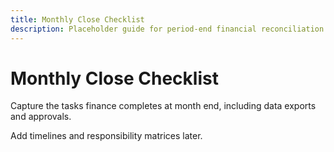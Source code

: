 ```yaml
---
title: Monthly Close Checklist
description: Placeholder guide for period-end financial reconciliation.
---
```


# Monthly Close Checklist

Capture the tasks finance completes at month end, including data exports and approvals.

Add timelines and responsibility matrices later.
